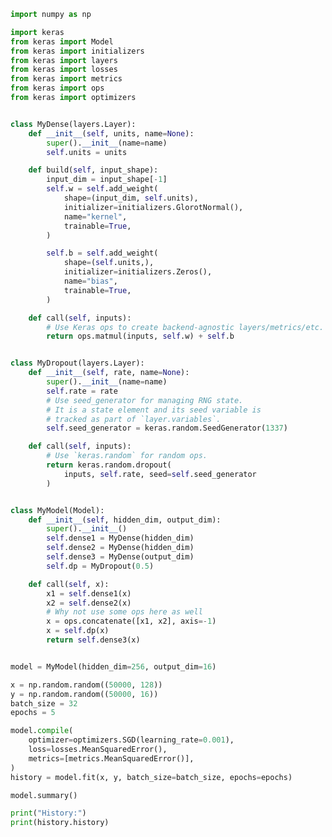 ```python
import numpy as np

import keras
from keras import Model
from keras import initializers
from keras import layers
from keras import losses
from keras import metrics
from keras import ops
from keras import optimizers


class MyDense(layers.Layer):
    def __init__(self, units, name=None):
        super().__init__(name=name)
        self.units = units

    def build(self, input_shape):
        input_dim = input_shape[-1]
        self.w = self.add_weight(
            shape=(input_dim, self.units),
            initializer=initializers.GlorotNormal(),
            name="kernel",
            trainable=True,
        )

        self.b = self.add_weight(
            shape=(self.units,),
            initializer=initializers.Zeros(),
            name="bias",
            trainable=True,
        )

    def call(self, inputs):
        # Use Keras ops to create backend-agnostic layers/metrics/etc.
        return ops.matmul(inputs, self.w) + self.b


class MyDropout(layers.Layer):
    def __init__(self, rate, name=None):
        super().__init__(name=name)
        self.rate = rate
        # Use seed_generator for managing RNG state.
        # It is a state element and its seed variable is
        # tracked as part of `layer.variables`.
        self.seed_generator = keras.random.SeedGenerator(1337)

    def call(self, inputs):
        # Use `keras.random` for random ops.
        return keras.random.dropout(
            inputs, self.rate, seed=self.seed_generator
        )


class MyModel(Model):
    def __init__(self, hidden_dim, output_dim):
        super().__init__()
        self.dense1 = MyDense(hidden_dim)
        self.dense2 = MyDense(hidden_dim)
        self.dense3 = MyDense(output_dim)
        self.dp = MyDropout(0.5)

    def call(self, x):
        x1 = self.dense1(x)
        x2 = self.dense2(x)
        # Why not use some ops here as well
        x = ops.concatenate([x1, x2], axis=-1)
        x = self.dp(x)
        return self.dense3(x)


model = MyModel(hidden_dim=256, output_dim=16)

x = np.random.random((50000, 128))
y = np.random.random((50000, 16))
batch_size = 32
epochs = 5

model.compile(
    optimizer=optimizers.SGD(learning_rate=0.001),
    loss=losses.MeanSquaredError(),
    metrics=[metrics.MeanSquaredError()],
)
history = model.fit(x, y, batch_size=batch_size, epochs=epochs)

model.summary()

print("History:")
print(history.history)
```
